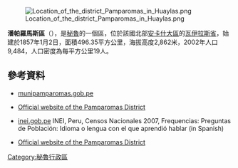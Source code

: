 [[Image:Location_of_the_district_Pamparomas_in_Huaylas.png|right]]

'''潘帕羅馬斯區'''（{{lang-es|Distrito de Pamparomás}}），是[[秘魯|秘魯]]的一個區，位於該國北部[[安卡什大區|安卡什大區]]的[[瓦伊拉斯省|瓦伊拉斯省]]，始建於1857年1月2日，面積496.35平方公里，海拔高度2,862米，2002年人口9,484，人口密度為每平方公里19人。

==參考資料==
*[https://web.archive.org/web/20070329045947/http://www.munipamparomas.gob.pe/ munipamparomas.gob.pe]
*{{es}} [https://web.archive.org/web/20070329045947/http://www.munipamparomas.gob.pe/ Official website of the Pamparomas District]
*[https://web.archive.org/web/20130127005551/http://iinei.inei.gob.pe/iinei/RedatamCpv2007.asp?id=ResultadosCensales%3Fori%3DC inei.gob.pe] INEI, Peru, Censos Nacionales 2007, Frequencias: Preguntas de Población: Idioma o lengua con el que aprendió hablar (in Spanish)
* {{es}} [https://web.archive.org/web/20070329045947/http://www.munipamparomas.gob.pe/ Official website of the Pamparomas District]

{{coord|9|04|12|S|77|58|48|W|type:adm3rd_source:kolossus-itwiki|display=title}}

{{Peru-geo-stub}}
[[Category:秘魯行政區|Category:秘魯行政區]]